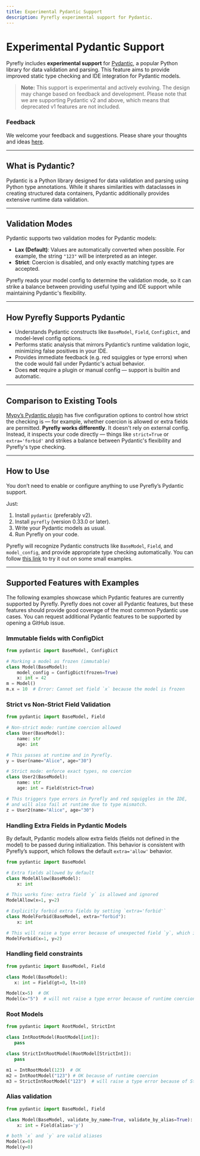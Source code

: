 ```yaml
---
title: Experimental Pydantic Support
description: Pyrefly experimental support for Pydantic.
---
```


# Experimental Pydantic Support

Pyrefly includes **experimental support** for [Pydantic](https://pydantic.dev/), a popular Python library for data validation and parsing. This feature aims to provide improved static type checking and IDE integration for Pydantic models.

> **Note:** This support is experimental and actively evolving. The design may change based on feedback and development. Please note that we are supporting Pydantic v2 and above, which means that deprecated v1 features are not included.

### Feedback

We welcome your feedback and suggestions. Please share your thoughts and ideas [here](https://github.com/facebook/pyrefly/issues/1078).

---

## What is Pydantic?

Pydantic is a Python library designed for data validation and parsing using Python type annotations. While it shares similarities with dataclasses in creating structured data containers, Pydantic additionally provides extensive runtime data validation.

---

## Validation Modes

Pydantic supports two validation modes for Pydantic models:

- **Lax (Default)**: Values are automatically converted when possible. For example, the string `"123"` will be interpreted as an integer.
- **Strict**: Coercion is disabled, and only exactly matching types are accepted.

Pyrefly reads your model config to determine the validation mode, so it can strike a balance between providing useful typing and IDE support while maintaining Pydantic's flexibility.

---

## How Pyrefly Supports Pydantic

- Understands Pydantic constructs like `BaseModel`, `Field`, `ConfigDict`, and model-level config options.
- Performs static analysis that mirrors Pydantic’s runtime validation logic, minimizing false positives in your IDE.
- Provides immediate feedback (e.g. red squiggles or type errors) when the code would fail under Pydantic's actual behavior.
- Does **not** require a plugin or manual config — support is builtin and automatic.

---

## Comparison to Existing Tools

[Mypy’s Pydantic plugin](https://docs.pydantic.dev/1.10/mypy_plugin/) has five configuration options to control how strict the checking is — for example, whether coercion is allowed or extra fields are permitted.
**Pyrefly works differently**. It doesn't rely on external config. Instead, it inspects your code directly — things like `strict=True` or `extra='forbid'` and strikes a balance between Pydantic's flexibility and Pyrefly's type checking.

---

## How to Use

You don’t need to enable or configure anything to use Pyrefly’s Pydantic support.

Just:

1. Install `pydantic` (preferably v2).
1. Install `pyrefly` (version 0.33.0 or later).
1. Write your Pydantic models as usual.
1. Run Pyrefly on your code.

Pyrefly will recognize Pydantic constructs like `BaseModel`, `Field`, and `model_config`, and provide appropriate type checking automatically. You can follow [this link](https://github.com/migeed-z/pyrefly-pydantic-demo) to try it out on some small examples.

---
## Supported Features with Examples

The following examples showcase which Pydantic features are currently supported by Pyrefly. Pyrefly does not cover all Pydantic features, but these features should provide good coverage of the most common Pydantic use cases. You can request additional Pydantic features to be supported by opening a GitHub issue.


### Immutable fields with ConfigDict

```python
from pydantic import BaseModel, ConfigDict

# Marking a model as frozen (immutable)
class Model(BaseModel):
    model_config = ConfigDict(frozen=True)
    x: int = 42
m = Model()
m.x = 10  # Error: Cannot set field `x` because the model is frozen
```


### Strict vs Non-Strict Field Validation

```python
from pydantic import BaseModel, Field

# Non-strict mode: runtime coercion allowed
class User(BaseModel):
    name: str
    age: int

# This passes at runtime and in Pyrefly.
y = User(name="Alice", age="30")

# Strict mode: enforce exact types, no coercion
class User2(BaseModel):
    name: str
    age: int = Field(strict=True)

# This triggers type errors in Pyrefly and red squiggles in the IDE,
# and will also fail at runtime due to type mismatch.
z = User2(name="Alice", age="30")
```

### Handling Extra Fields in Pydantic Models

By default, Pydantic models allow extra fields (fields not defined in the model) to be passed during initialization. This behavior is consistent with Pyrefly’s support, which follows the default `extra='allow'` behavior.


```python
from pydantic import BaseModel

# Extra fields allowed by default
class ModelAllow(BaseModel):
    x: int

# This works fine: extra field `y` is allowed and ignored
ModelAllow(x=1, y=2)

# Explicitly forbid extra fields by setting `extra='forbid'`
class ModelForbid(BaseModel, extra="forbid"):
    x: int

# This will raise a type error because of unexpected field `y`, which is consistent with runtime behavior.
ModelForbid(x=1, y=2)
```

### Handling field constraints

```python
from pydantic import BaseModel, Field

class Model(BaseModel):
   x: int = Field(gt=0, lt=10)

Model(x=5)  # OK
Model(x="5")  # will not raise a type error because of runtime coercion
```

### Root Models

```python
from pydantic import RootModel, StrictInt

class IntRootModel(RootModel[int]):
   pass

class StrictIntRootModel(RootModel[StrictInt]):
   pass

m1 = IntRootModel(123)  # OK
m2 = IntRootModel("123") # OK because of runtime coercion
m3 = StrictIntRootModel("123")  # will raise a type error because of StrictInt
```

### Alias validation

```python
from pydantic import BaseModel, Field

class Model(BaseModel, validate_by_name=True, validate_by_alias=True):
    x: int = Field(alias='y')

# both `x` and `y` are valid aliases
Model(x=0)
Model(y=0)
```
